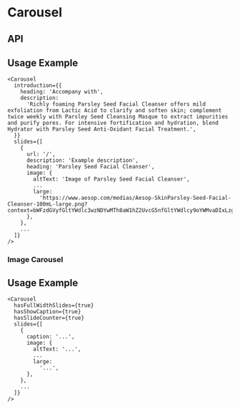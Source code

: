 
<Meta
  title="Components/Carousel"
  component={Carousel}
  decorators={[withKnobs]}
/>

# Carousel

<Preview>
  <Story name="Base component">
    <Carousel
      introduction={CarouselFixture.introduction}
      slides={[
        {
          url: text('firstSlide.url', '/'),
          description: text('firstSlide.description', 'Example description 1'),
          heading: text('firstSlide.heading', 'Parsley Seed Facial Cleanser'),
          image: {
            altText: text(
              'firstSlide.image.altText',
              'Image of Parsley Seed Facial Cleanser',
            ),
            small: text(
              'firstSlide.image.small',
              'https://www.aesop.com/medias/Aesop-SkinParsley-Seed-Facial-Cleanser-100mL-large.png?context=bWFzdGVyfGltYWdlc3wzNDYwMTh8aW1hZ2UvcG5nfGltYWdlcy9oYWMvaDIxLzg4MTUwMjM1ODczNTgucG5nfGFlYmNhMjRiM2Q2NWMzZTA1ZjljOTEyZmMxYmUyMTMyZDgyYjY4MGJlODU2OWEyNjkzYWQ0ZTBmMDY0NmQ1NjQ',
            ),
            medium: text(
              'firstSlide.image.medium',
              'https://www.aesop.com/medias/Aesop-SkinParsley-Seed-Facial-Cleanser-100mL-large.png?context=bWFzdGVyfGltYWdlc3wzNDYwMTh8aW1hZ2UvcG5nfGltYWdlcy9oYWMvaDIxLzg4MTUwMjM1ODczNTgucG5nfGFlYmNhMjRiM2Q2NWMzZTA1ZjljOTEyZmMxYmUyMTMyZDgyYjY4MGJlODU2OWEyNjkzYWQ0ZTBmMDY0NmQ1NjQ',
            ),
            large: text(
              'firstSlide.image.large',
              'https://www.aesop.com/medias/Aesop-SkinParsley-Seed-Facial-Cleanser-100mL-large.png?context=bWFzdGVyfGltYWdlc3wzNDYwMTh8aW1hZ2UvcG5nfGltYWdlcy9oYWMvaDIxLzg4MTUwMjM1ODczNTgucG5nfGFlYmNhMjRiM2Q2NWMzZTA1ZjljOTEyZmMxYmUyMTMyZDgyYjY4MGJlODU2OWEyNjkzYWQ0ZTBmMDY0NmQ1NjQ',
            ),
          },
        },
        ...CarouselFixture.slides,
      ]}
    />
  </Story>
</Preview>

## API

<Props of={Carousel} />

## Usage Example

```
<Carousel
  introduction={{
    heading: 'Accompany with',
    description:
      'Richly foaming Parsley Seed Facial Cleanser offers mild exfoliation from Lactic Acid to clarify and soften skin; complement twice weekly with Parsley Seed Cleansing Masque to extract impurities and purify pores. For intensive fortification and hydration, blend Hydrator with Parsley Seed Anti-Oxidant Facial Treatment.',
  }}
  slides={[
    {
      url: '/',
      description: 'Example description',
      heading: 'Parsley Seed Facial Cleanser',
      image: {
        altText: 'Image of Parsley Seed Facial Cleanser',
        ...
        large:
          'https://www.aesop.com/medias/Aesop-SkinParsley-Seed-Facial-Cleanser-100mL-large.png?context=bWFzdGVyfGltYWdlc3wzNDYwMTh8aW1hZ2UvcG5nfGltYWdlcy9oYWMvaDIxLzg4MTUwMjM1ODczNTgucG5nfGFlYmNhMjRiM2Q2NWMzZTA1ZjljOTEyZmMxYmUyMTMyZDgyYjY4MGJlODU2OWEyNjkzYWQ0ZTBmMDY0NmQ1NjQ',
      },
    },
    ...
  ]}
/>
```

### Image Carousel

<Preview>
  <Story name="Image Carousel">
    <Carousel
      hasFullWidthSlides={boolean('imageCarousel.hasFullWidthSlides', true)}
      hasShowCaption={boolean('imageCarousel.hasShowCaption', true)}
      hasSlideCounter={boolean('imageCarousel.hasSlideCounter', true)}
      slides={[
        {
          caption: text(
            'firstImageSlide.caption',
            'Image One Lorem ipsum dolor sit amet, consectetur adipiscing elit. Vestibulum facilisis ligula elementum.',
          ),
          image: {
            altText: text(
              'firstImageSlide.image.altText',
              'Image of Parsley Seed Facial Cleanser',
            ),
            small: text(
              'firstImageSlide.image.small',
              '/assets/images/ImageCarousel/image-one-small.jpg',
            ),
            medium: text(
              'firstImageSlide.image.medium',
              '/assets/images/ImageCarousel/image-one-medium.jpg',
            ),
            large: text(
              'firstImageSlide.image.large',
              '/assets/images/ImageCarousel/image-one-large.jpg',
            ),
          },
        },
        ...CarouselFixture.imageSlides,
      ]}
    />
  </Story>
</Preview>

## Usage Example

```
<Carousel
  hasFullWidthSlides={true}
  hasShowCaption={true}
  hasSlideCounter={true}
  slides={[
    {
      caption: '...',
      image: {
        altText: '...',
        ...
        large:
          '...',
      },
    },
    ...
  ]}
/>
```
